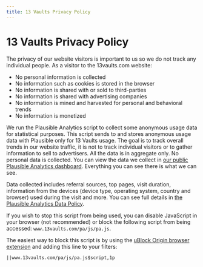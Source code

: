 ```yaml
---
title: 13 Vaults Privacy Policy
---
```


# 13 Vaults Privacy Policy

The privacy of our website visitors is important to us so we do not track any individual people. As a visitor to the 13vaults.com website:

- No personal information is collected
- No information such as cookies is stored in the browser
- No information is shared with or sold to third-parties
- No information is shared with advertising companies
- No information is mined and harvested for personal and behavioral trends
- No information is monetized

We run the Plausible Analytics script to collect some anonymous usage data for statistical purposes.
This script sends to and stores anonymous usage data with Plausible only for 13 Vaults usage.
The goal is to track overall trends in our website traffic, it is not to track individual visitors or to gather information to sell to advertisers.
All the data is in aggregate only.
No personal data is collected.
You can view the data we collect in [our public Plausible Analytics dashboard](https://plausible.io/13vaults.com).
Everything you can see there is what we can see.

Data collected includes referral sources, top pages, visit duration, information from the devices (device type, operating system, country and browser) used during the visit and more.
You can see full details in [the Plausible Analytics Data Policy](https://plausible.io/data-policy).

If you wish to stop this script from being used, you can disable JavaScript in your browser (not recommended) or block the following script from being accessed:
`www.13vaults.com/pa/js/pa.js`.

The easiest way to block this script is by using the [uBlock Origin browser extension](https://github.com/gorhill/uBlock) and adding this line to your filters:

```
||www.13vaults.com/pa/js/pa.js$script,1p
```
